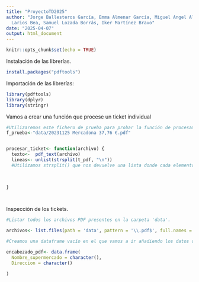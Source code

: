 ```yaml
---
title: "ProyectoTD2025"
author: "Jorge Ballesteros García, Emma Almenar García, Miguel Angel Aloy Poveda, Ainhoa
  Larios Bea, Samuel Lozada Borrás, Iker Martínez Bravo"
date: "2025-04-07"
output: html_document
---
```


```r
knitr::opts_chunk$set(echo = TRUE)
```



Instalación de las librerías.

```r
install.packages("pdftools")


```

Importación de las librerías:

```r

library(pdftools)
library(dplyr)
library(stringr)

```

Vamos a crear una función que procese un ticket individual


```r
#Utilizaremos este fichero de prueba para probar la función de procesamiento.
f_prueba<-"data/20231125 Mercadona 37,76 €.pdf"


procesar_ticket<- function(archivo) {
  texto<-  pdf_text(archivo)
  lineas<- unlist(strsplit(t_pdf, "\n"))
  #Utilizamos strsplit() que nos devuelve una lista donde cada elemento es el resltado de dividir la cadena/linea. Utilizamos el salto de línea como separador.Y utilizamos unlist para simplificar una lista a un vector. 
  
  
  
}




```


Inspección de los tickets.

```r
#Listar todos los archivos PDF presentes en la carpeta 'data'.

archivos<- list.files(path = 'data', pattern = '\\.pdf$', full.names = TRUE)

#Creamos una dataframe vacío en el que vamos a ir añadiendo los datos del encabezado.

encabezado_pdf<- data.frame(
  Nombre_supermercado = character(),
  Direccion = character()
  
)



```


